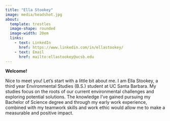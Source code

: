 ```yaml
---
title: "Ella Stookey"
image: media/headshot.jpg
about: 
  template: trestles
  image-shape: rounded
  image-width: 20em
  links: 
    - text: LinkedIn
      href: https://www.linkedin.com/in/ellastookey/
    - text: Email
      href: mailto:ellastookey@ucsb.edu
---
```


**Welcome!**

Nice to meet you! Let's start with a little bit about me. I am Ella Stookey, a third year Environmental Studies (B.S.) student at UC Santa Barbara. My studies focus on the roots of our current environmental challenges and exploring potential solutions. The knowledge I've gained pursuing my Bachelor of Science degree and through my early work experience, combined with my teamwork skills and work ethic would allow me to make a measurable and positive impact.

```r

```
